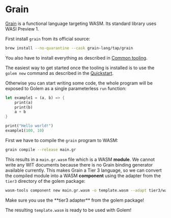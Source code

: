 
# Grain

[Grain](https://grain-lang.org/docs/getting_grain) is a functional language targeting WASM. Its standard library uses WASI Preview 1.

First install `grain` from its official source:

```bash
brew install --no-quarantine --cask grain-lang/tap/grain
```

You also have to install everything as described in [Common tooling](/building-templates/common-tooling).

The easiest way to get started once the tooling is installed is to use the `golem new` command as described in the [Quickstart](/getting-started/quick-start). 

Otherwise you can start writing some code, the whole program will be exposed to Golem as a single parameterless `run` function:

```rust
let example1 = (a, b) => {
    print(a)
    print(b)
    a + b
}

print("Hello world!")
example1(100, 10)
```

First we have to compile the `grain` program to WASM:

```bash
grain compile --release main.gr
```

This results in a `main.gr.wasm` file which is a WASM **module**. We cannot write any WIT documents because there is no Grain binding generator available currently. This makes Grain a Tier 3 language, so we can convert the compiled module into a WASM **component** using the adapter from the `tier3` directory of the golem package:

```bash
wasm-tools component new main.gr.wasm -o template.wasm --adapt tier3/wasi_snapshot_preview1.wasm
```

<Callout>
Make sure you use the **tier3 adapter** from the golem package!
</Callout>

The resulting `template.wasm` is ready to be used with Golem!